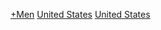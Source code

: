 {{Commons category|Men of the United States}}

[[Category:美國人|+Men]]
[[Category:各國男性|United States]]
[[Category:北美洲男性|United States]]